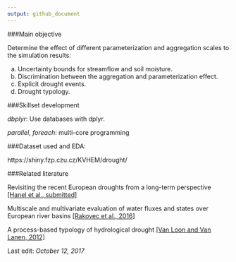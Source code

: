```yaml
---
output: github_document
---
```


###Main objective

Determine the effect of different parameterization and aggregation scales to the simulation results:

a.	Uncertainty bounds for streamflow and soil moisture.
b.	Discrimination between the aggregation and parameterization effect.
c.	Explicit drought events.
d.	Drought typology.

###Skillset development

_dbplyr_: Use databases with dplyr. 

_parallel_, _foreach_: multi-core programming 

###Dataset used and EDA:

https://shiny.fzp.czu.cz/KVHEM/drought/


###Related literature

Revisiting the recent European droughts from a long-term perspective [[Hanel et al., submitted]](https://owncloud.cesnet.cz/index.php/s/wpFXfeHkZm3smYH)

Multiscale and multivariate evaluation of water fluxes and states over European river basins [[Rakovec et al., 2016]](https://www.researchgate.net/profile/Luis_Samaniego/publication/282076923_Multiscale_and_Multivariate_Evaluation_of_Water_Fluxes_and_States_over_European_River_Basins/links/56e0202a08aec4b3333cfec3/Multiscale-and-Multivariate-Evaluation-of-Water-Fluxes-and-States-over-European-River-Basins.pdf)

A process-based typology of hydrological drought [[Van Loon and Van Lanen, 2012]](http://library.wur.nl/WebQuery/wurpubs/fulltext/217574)

Last edit: _October 12, 2017_